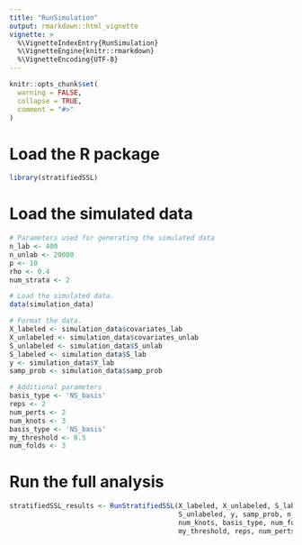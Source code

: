 ```yaml
---
title: "RunSimulation"
output: rmarkdown::html_vignette
vignette: >
  %\VignetteIndexEntry{RunSimulation}
  %\VignetteEngine{knitr::rmarkdown}
  %\VignetteEncoding{UTF-8}
---
```


```r
knitr::opts_chunk$set(
  warning = FALSE,
  collapse = TRUE,
  comment = "#>"
)
```

# Load the R package
```r
library(stratifiedSSL)
```

# Load the simulated data

```r
# Parameters used for generating the simulated data
n_lab <- 400
n_unlab <- 20000
p <- 10
rho <- 0.4
num_strata <- 2

# Load the simulated data.
data(simulation_data)
```

```r
# Format the data.
X_labeled <- simulation_data$covariates_lab
X_unlabeled <- simulation_data$covariates_unlab
S_unlabeled <- simulation_data$S_unlab
S_labeled <- simulation_data$S_lab
y <- simulation_data$Y_lab
samp_prob <- simulation_data$samp_prob

# Additional parameters
basis_type <- 'NS_basis'
reps <- 2
num_perts <- 2
num_knots <- 3
basis_type <- 'NS_basis'
my_threshold <- 0.5
num_folds <- 3
```

# Run the full analysis 
```r
stratifiedSSL_results <- RunStratifiedSSL(X_labeled, X_unlabeled, S_labeled, 
                                          S_unlabeled, y, samp_prob, n_lab,
                                          num_knots, basis_type, num_folds, 
                                          my_threshold, reps, num_perts)

```

